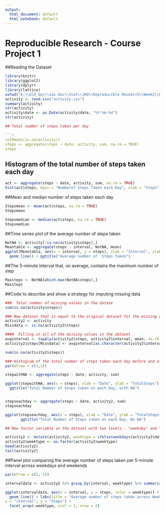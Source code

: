 ```yaml
---
output:
  html_document: default
  html_notebook: default
---
```



Reproducible Research - Course Project 1
============================================

##Reading the Dataset

```r

library(knitr)
library(ggplot2)
library(dplyr)
library(lattice)
setwd("E:\\Old_Doc\\sas doc\\Stat\\JHU\\Reproducible Research\\Week2\\Factivity")
activity <- read.csv("activity.csv")
summary(activity)
str(activity)
activity$date <- as.Date(activity$date, "%Y-%m-%d")
str(activity)

## Total number of steps taken per day

```r

colMeans(is.na(activity))
steps <- aggregate(steps ~ date, activity, sum, na.rm = TRUE)
steps

```
## Histogram of the total number of steps taken each day

```r

act <- aggregate(steps ~ date, activity, sum, na.rm = TRUE)
hist(act$steps, main = "Numberof Steps Taken each Day", xlab = "Steps", border = "blue", col = "green", breaks = 25)


```

##Mean and median number of steps taken each day

```r

Stepsmean <- mean(act$steps, na.rm = TRUE)
Stepsmean

Stepsmedian <- median(act$steps, na.rm = TRUE)
Stepsmedian

```

##Time series plot of the average number of steps taken

```r

NotNA <- activity[!is.na(activity$steps),]
Meantable <- aggregate(steps ~ interval, NotNA, mean)
ggplot(Meantable, aes(x = interval, y = steps), xlab = "Interval", ylab = "Average Steps") + 
  geom_line() + ggtitle("Average number of  Steps taken")

```

##The 5-minute interval that, on average, contains the maximum number of step

```r

Maxsteps <- NotNA[which.max(NotNA$steps),]
Maxsteps

```

##Code to describe and show a strategy for imputing missing data

```r

###  Total number of missing values in the datase
sum(is.na(activity$steps))

### New dataset that is equal to the original dataset for the missing data filled in
activity2 <- activity
Missdata <- is.na(activity2$steps)

####  Filling in all of the missing values in the dataset.
avginterval <- tapply(activity2$steps, activity2$interval, mean, na.rm = TRUE, simplify = TRUE)
activity2$steps[Missdata] <- avginterval[as.character(activity2$interval[Missdata])]

sum(is.na(activity2$steps))

### Histogram of the total number of steps taken each day before and after missing values are imputed
par(mfrow = c(1,2))

stepwithNA <- aggregate(steps ~ date, activity, sum)

ggplot(stepwithNA, aes(x = steps), xlab = "Date", ylab = "TotalSteps") + geom_histogram(fill = "red") +
  ggtitle("Total Number of Steps taken on each Day, with NA")


stepseachday <- aggregate(steps ~ date, activity2, sum)
stepseachday

ggplot(stepseachday, aes(x = steps), xlab = "Date", ylab = "TotalSteps") + geom_histogram(fill = "blue") +
       ggtitle("Total Number of Steps taken on each Day, No NA") 

```

```r

## New factor variable in the dataset with two levels - "weekday" and "weekend" 

activity2 <- mutate(activity2, weektype = ifelse(weekdays(activity2$date) == "Saturday" | weekdays(activity2$date) == "Sunday", "weekend", "weekday"))
activity2$weektype <- as.factor(activity2$weektype)
head(activity2)
tail(activity2)

```


##Panel plot comparing the average number of steps taken per 5-minute interval across weekdays and weekends

```r

par(mfrow = c(2, 1))

intervaldata <- activity2 %>% group_by(interval, weektype) %>% summarise(steps = mean(steps))

ggplot(intervaldata, aes(x = interval, y = steps, color = weektype)) + 
  geom_line() + labs(title = "Average number of steps taken across Weekdays and Weekends", 
x = "interval", y = "Steps") + 
  facet_wrap(~weektype, ncol = 1, nrow = 2)

```



